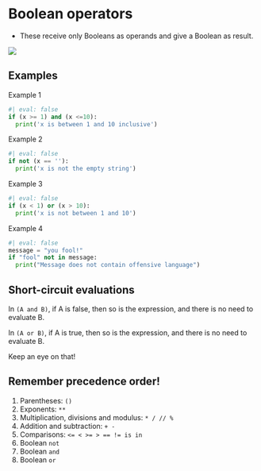 # Boolean operators {data-stack-name="boolean operators"}

-   These receive only Booleans as operands and give a Boolean as result.

 ![](/img/boolops.png)
 
## Examples

Example 1

```python
#| eval: false
if (x >= 1) and (x <=10):
  print('x is between 1 and 10 inclusive')
```

Example 2

```python
#| eval: false
if not (x == ''):
  print('x is not the empty string')
```

Example 3

```python
#| eval: false
if (x < 1) or (x > 10):
  print('x is not between 1 and 10')
```

Example 4

```python
#| eval: false
message = "you fool!"
if "fool" not in message:
  print("Message does not contain offensive language")
```

## Short-circuit evaluations

In `(A and B)`, if A is false, then so is the expression, and there is no need to evaluate B.

In `(A or B)`, if A is true, then so is the expression, and there is no need to evaluate B.

Keep an eye on that!

## Remember precedence order!

1.  Parentheses: `()`
2.  Exponents: `**`
3.  Multiplication, divisions and modulus: `* / // %`
4.  Addition and subtraction: `+ -`
5.  Comparisons: `<= < >= > == != is in`
6.  Boolean `not`
7.  Boolean `and`
8.  Boolean `or`